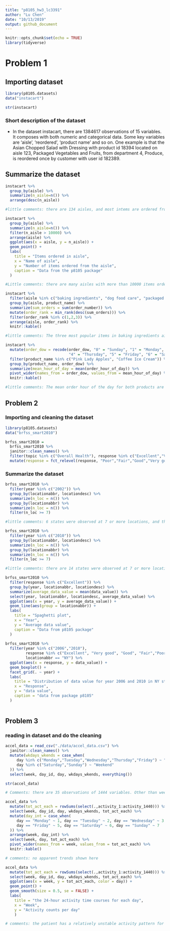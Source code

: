 ```yaml
---
title: "p8105_hw3_lc3391"
author: "Lu Chen"
date: "10/13/2019"
output: github_document
---
```


```r
knitr::opts_chunk$set(echo = TRUE)
library(tidyverse)

```

# Problem 1

## Importing dataset
```r
library(p8105.datasets)
data("instacart")

str(instacart)
```
### Short description of the dataset
- In the dataset instacart, there are 1384617 observations of  15 variables. It composes with both numeric and categorical data. Some key variables are 'aisle', 'reordered', 'product name' and so on. One example is that the Asian Chopped Salad with Dressing with product id 18394 located on aisle 123, Packaged Vegetables and Fruits, from department 4, Produce, is reordered once by customer with user id 182389. 

## Summarize the dataset
```r
instacart %>% 
  group_by(aisle) %>% 
  summarize(n_aisle=n()) %>% 
  arrange(desc(n_aisle))

#little comments: there are 134 aisles, and most intems are ordered from the aisle Fresh Vegetables.

instacart %>% 
  group_by(aisle) %>% 
  summarize(n_aisle=n()) %>% 
  filter(n_aisle > 10000) %>% 
  arrange(aisle) %>% 
  ggplot(aes(x = aisle, y = n_aisle)) +
  geom_point() +
  labs(
    title = "Items ordered in aisle",
    x = "Name of aisle",
    y = "Number of items ordered from the aisle",
    caption = "Data from the p8105 package"
  ) 

#Little comments: there are many aisles with more than 10000 items ordered, and the top 3 are: fresh veges, fresh fruits, and packaged vege and fruits.

instacart %>% 
  filter(aisle %in% c("baking ingredients", "dog food care", "packaged vegetables fruits")) %>% 
  group_by(aisle, product_name) %>% 
  summarize(sum_orders = sum(order_number)) %>% 
  mutate(order_rank = min_rank(desc(sum_orders))) %>%
  filter(order_rank %in% c(1,2,3)) %>%
  arrange(aisle, order_rank) %>% 
  knitr::kable()

#little comments: The three most popular items in baking ingredients aisle are Light Brown Sugar, Cane Sugar, and Organic Vanilla Extract; that in dog food care aisle are Standard Size Pet Waste Bags, Beef Stew Canned Dog Food, and Snack Sticks Chicken & Rice Recipe Dog Treats; that in packaged vegetables fruits aisle are Organic Baby Spainach, Organic Raspberries and Organic Blueberries.

instacart %>% 
  mutate(order_dow = recode(order_dow, "0" = "Sunday", "1" = "Monday", "2" = "Tuesday", "3" = "Wednesday", 
                            "4" = "Thursday", "5" = "Friday", "6" = "Saturday")) %>% 
  filter(product_name %in% c("Pink Lady Apples", "Coffee Ice Cream")) %>% 
  group_by(product_name, order_dow) %>% 
  summarize(mean_hour_of_day = mean(order_hour_of_day)) %>%
  pivot_wider(names_from = order_dow, values_from = mean_hour_of_day) %>% 
  knitr::kable()

#little comments: The mean order hour of the day for both products are concentrated on noon to afternoon (about 11:00 to 15:00).

```
## Problem 2

### Importing and cleaning the dataset
```r
library(p8105.datasets)
data("brfss_smart2010")

brfss_smart2010 = 
  brfss_smart2010 %>% 
  janitor::clean_names() %>% 
  filter(topic %in% c("Overall Health"), response %in% c("Excellent","Very good", "Good", "Fair", "Poor")) %>% 
  mutate(response = fct_relevel(response, "Poor","Fair","Good","Very good","Excellent"))

```

### Summarize the dataset
```r
brfss_smart2010 %>% 
  filter(year %in% c("2002")) %>% 
  group_by(locationabbr, locationdesc) %>% 
  summarize(n_loc = n()) %>% 
  group_by(locationabbr) %>% 
  summarize(n_loc = n()) %>% 
  filter(n_loc >= 7)

#little comments: 6 states were observed at 7 or more locations, and they are CT, FL, MA, NC, NJ, and PA.

brfss_smart2010 %>% 
  filter(year %in% c("2010")) %>% 
  group_by(locationabbr, locationdesc) %>% 
  summarize(n_loc = n()) %>% 
  group_by(locationabbr) %>% 
  summarize(n_loc = n()) %>% 
  filter(n_loc >= 7)

#little comments: there are 14 states were observed at 7 or more locations, and they are CA, CO, FL, MA, MD, NC, NE, NJ, NY, OH, PA, SC, TX, and WA.

brfss_smart2010 %>% 
  filter(response %in% c("Excellent")) %>% 
  group_by(year, locationabbr, locationdesc) %>% 
  summarize(average_data_value = mean(data_value)) %>%
  select(year, locationabbr, locationdesc, average_data_value) %>% 
  ggplot(aes(x = year, y = average_data_value)) +
  geom_line(aes(group = locationabbr)) +
  labs(
    title = "Spaghetti plot",
    x = "Year",
    y = "Average data value",
    caption = "Data from p8105 package"
  )
  
brfss_smart2010 %>% 
  filter(year %in% c("2006","2010"), 
         response %in% c("Excellent", "Very good", "Good", "Fair","Poor"), 
         locationabbr == "NY") %>% 
  ggplot(aes(x = response, y = data_value)) +
  geom_boxplot() +
  facet_grid(. ~ year) +
  labs(
    title = "Distribution of data value for year 2006 and 2010 in NY state",
    x = "Response",
    y = "data value",
    caption = "data from package p8105"
  )
  
```

## Problem 3

### reading in dataset and do the cleaning
```r
accel_data = read_csv("./data/accel_data.csv") %>% 
  janitor::clean_names() %>% 
  mutate(wkdays_wkends = case_when(
     day %in% c("Monday","Tuesday","Wednesday","Thursday","Friday") ~ "Weekday",
     day %in% c("Saturday","Sunday") ~ "Weekend"
  )) %>% 
  select(week, day_id, day, wkdays_wkends, everything())

str(accel_data)

# Comments: there are 35 observations of 1444 variables. Other than week, day_id, day, and weekday vs. weekend, the dataset contains activity counts for each minute of a 24-hour day starting at midnight.

accel_data %>% 
  mutate(tot_act_each = rowSums(select(.,activity_1:activity_1440))) %>%
  select(week, day_id, day, wkdays_wkends, tot_act_each) %>% 
  mutate(day_int = case_when(
     day == "Monday" ~ 1, day == "Tuesday" ~ 2, day == "Wednesday" ~ 3, day == "Thursday" ~ 4,
     day == "Friday" ~ 5, day == "Saturday" ~ 6, day == "Sunday" ~ 7
  )) %>% 
  arrange(week, day_int) %>% 
  select(week, day, tot_act_each) %>% 
  pivot_wider(names_from = week, values_from = tot_act_each) %>% 
  knitr::kable()

# comments: no apparent trends shown here

accel_data %>% 
  mutate(tot_act_each = rowSums(select(.,activity_1:activity_1440))) %>% 
  select(week, day_id, day, wkdays_wkends, tot_act_each) %>% 
  ggplot(aes(x = week, y = tot_act_each, color = day)) + 
  geom_point() +
  geom_smooth(size = 0.5, se = FALSE) +
  labs(
    title = "the 24-hour activity time courses for each day",
    x = "Week", 
    y = "Activity counts per day"
    ) 

# comments: the patient has a relatively unstable activity pattern for each day. It varies a lot from starting to ending point. On Monday and Saturday, the variation is greater than other days. And on Tuesday and Wednesday, the activity is quite stable.
```

